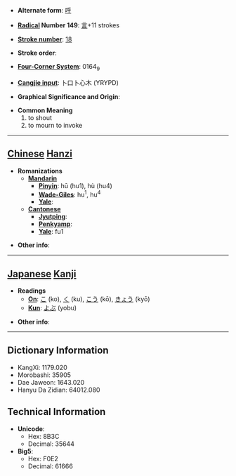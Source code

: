 * '''Alternate form''': [[呼]]

* '''[[Wiktionary:Chinese radical index| Radical]] Number 149''': [[Wiktionary:Chinese radical index 言|言]]+11 strokes

* '''[[Wiktionary:Chinese total strokes index|Stroke number]]''': [[Wiktionary:Chinese total strokes index 18|18]]

* '''Stroke order''': 

* '''[[Wiktionary:Chinese four corner index|Four-Corner System]]''': 0164<sub>9</sub>

* '''[[Wiktionary:Chinese Cangjie index|Cangjie input]]''': 卜口卜心木 (YRYPD)

* '''Graphical Significance and Origin''': 

* '''Common Meaning'''
*#to shout
*# to mourn to invoke


----

== [[Chinese]] [[Hanzi]] ==

* '''Romanizations'''
** '''[[Mandarin]]'''
*** '''[[Pinyin]]''': hū (hu1), hù (hu4)
*** '''[[Wade-Giles]]''': hu<sup>1</sup>, hu<sup>4</sup>
*** '''[[Yale]]''': 
** '''[[Cantonese]]'''
*** '''[[Jyutping]]''':
*** '''[[Penkyamp]]''': 
*** '''[[Yale]]''': fu1

* '''Other info''': 

----

== [[Japanese]] [[Kanji]] ==

* '''Readings'''
** '''[[On]]''': [[こ]] (ko), [[く]] (ku), [[こう]] (kō), [[きょう]] (kyō)
** '''[[Kun]]''': [[よぶ]] (yobu)

* '''Other info''':  

----

== Dictionary Information ==

* KangXi: 1179.020
* Morobashi: 35905
* Dae Jaweon: 1643.020
* Hanyu Da Zidian: 64012.080

== Technical Information ==

* '''Unicode''':
** Hex: 8B3C
** Decimal: 35644
* '''Big5''':
** Hex: F0E2
** Decimal: 61666